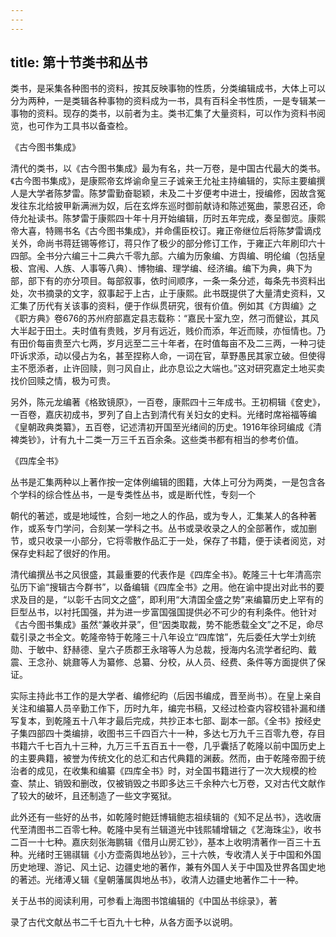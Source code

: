 ```yaml
---
---
---
```

title: 第十节类书和丛书
---



类书，是采集各种图书的资料，按其反映事物的性质，分类编辑成书，大体上可以分为两种，一是类辑各种事物的资料成为一书，具有百科全书性质，一是专辑某一事物的资料。现存的类书，以前者为主。类书汇集了大量资料，可以作为资料书阅览，也可作为工具书以备查检。

《古今图书集成》

清代的类书，以《古今图书集成》最为有名，共一万卷，是中国古代最大的类书。《古今图书集成》，是康熙帝玄烨谕命皇三子诚亲王允祉主持编辑的，实际主要编撰人是大学者陈梦雷。陈梦雷勤奋聪颖，未及二十岁便考中进士，授编修，因故含冤发往东北给披甲新满洲为奴，后在玄烨东巡时御前献诗和陈述冤曲，蒙恩召还，命侍允祉读书。陈梦雷于康熙四十年十月开始编辑，历时五年完成，奏呈御览。康熙帝大喜，特赐书名《古今图书集成》，并命儒臣校订。雍正帝继位后将陈梦雷谪戍关外，命尚书蒋廷锡等修订，蒋只作了极少的部分修订工作，于雍正六年刷印六十四部。全书分六编三十二典六千零九部。六编为历象编、方舆编、明伦编（包括皇极、宫闱、人族、人事等八典）、博物编、理学编、经济编。编下为典，典下为部，部下有的亦分项目。每部叙事，依时间顺序，一条一条分述，每条先书资料出处，次书摘录的文字，叙事起于上古，止于康熙。此书既提供了大量清史资料，又汇集了历代有关该事的资料，便于作纵贯研究，很有价值。例如其《方舆编》之《职方典》卷676的苏州府部嘉定县志载称：“嘉民十室九空，然刁而健讼，其风大半起于田土。夫时值有贵贱，岁月有远近，贱价而添，年近而赎，亦恒情也。乃有田价每亩贵至六七两，岁月远至二三十年者，在时值每亩不及二三两，一种刁徒吓诉求添，动以侵占为名，甚至捏称人命，一词在官，草野愚民其家立破。但使得主不愿添者，止许回赎，则刁风自止，此亦息讼之大端也。”这对研究嘉定土地买卖找价回赎之情，极为可贵。

另外，陈元龙编著《格致镜原》，一百卷，康熙四十三年成书。王初桐辑《奁史》，一百卷，嘉庆初成书，罗列了自上古到清代有关妇女的史料。光绪时席裕福等编《皇朝政典类纂》，五百卷，记述清初开国至光绪间的历史。1916年徐珂编成《清裨类钞》，计有九十二类一万三千五百余条。这些类书都有相当的参考价值。

《四库全书》

丛书是汇集两种以上著作按一定体例编辑的图籍，大体上可分为两类，一是包含各个学科的综合性丛书，一是专类性丛书，或是断代性，专刻一个

朝代的著述，或是地域性，合刻一地之人的作品，或为专人，汇集某人的各种著作，或系专门学问，合刻某一学科之书。丛书或录收录之人的全部著作，或加删节，或只收录一小部分，它将零散作品汇于一处，保存了书籍，便于读者阅览，对保存史料起了很好的作用。

清代编撰丛书之风很盛，其最重要的代表作是《四库全书》。乾隆三十七年清高宗弘历下谕“搜辑古今群书”，以备编辑《四库全书》之用。他在谕中提出对此书的要求及目的是，“以彰千古同文之盛”，即利用“大清国全盛之势”来编纂历史上罕有的巨型丛书，以衬托国强，并为进一步富国强国提供必不可少的有利条件。他针对《古今图书集成》虽然“兼收并录”，但“因类取裁，势不能悉载全文”之不足，命尽载引录之书全文。乾隆帝特于乾隆三十八年设立“四库馆”，先后委任大学士刘统勋、于敏中、舒赫德、皇六子质郡王永瑢等人为总裁，授海内名流学者纪昀、戴震、王念孙、姚鼐等人为纂修、总纂、分校，从人员、经费、条件等方面提供了保证。

实际主持此书工作的是大学者、编修纪昀（后因书编成，晋至尚书）。在皇上亲自关注和编纂人员辛勤工作下，历时九年，编完书稿，又经过检查内容校错补漏和缮写复本，到乾隆五十八年才最后完成，共抄正本七部、副本一部。《全书》按经史子集四部四十类编排，收图书三千四百六十一种，多达七万九千三百零九卷，存目书籍六千七百九十三种，九万三千五百五十一卷，几乎囊括了乾隆以前中国历史上的主要典籍，被誉为传统文化的总汇和古代典籍的渊薮。然而，由于乾隆帝囿于统治者的成见，在收集和编纂《四库全书》时，对全国书籍进行了一次大规模的检查、禁止、销毁和删改，仅被销毁之书即多达三千余种六七万卷，又对古代文献作了较大的破坏，且还制造了一些文字冤狱。

此外还有一些好的丛书，如乾隆时鲍廷博辑鲍志祖续辑的《知不足丛书》，选收唐代至清图书二百零七种。乾隆中吴有兰辑道光中钱熙辅增辑之《艺海珠尘》，收书二百一十七种。嘉庆刻张海鹏辑《借月山房汇钞》，基本上收明清著作一百三十五种。光绪时王锡祺辑《小方壶斋舆地丛钞》，三十六帙，专收清人关于中国和外国历史地理、游记、风土记、边疆史地的著作，兼有外国人关于中国及世界各国史地的著述。光绪溥乂辑《皇朝藩属舆地丛书》，收清人边疆史地著作二十一种。

关于丛书的阅读利用，可参看上海图书馆编辑的《中国丛书综录》，著

录了古代文献丛书二千七百九十七种，从各方面予以说明。
